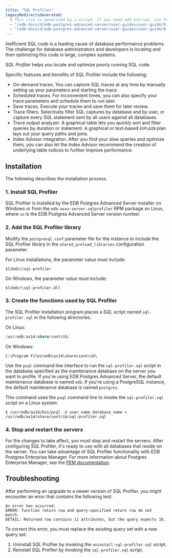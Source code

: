 ```yaml
---
title: "SQL Profiler"
legacyRedirectsGenerated:
  # This list is generated by a script. If you need add entries, use the `legacyRedirects` key.
  - "/edb-docs/d/edb-postgres-advanced-server/user-guides/user-guide/9.6/EDB_Postgres_Advanced_Server_Guide.1.58.html"
  - "/edb-docs/d/edb-postgres-advanced-server/user-guides/user-guide/9.5/EDB_Postgres_Enterprise_Guide.1.128.html"
---
```


<div id="sql_profiler" class="registered_link"></div>

Inefficient SQL code is a leading cause of database performance problems. The challenge for database administrators and developers is locating and then optimizing this code in large, complex systems.

*SQL Profiler* helps you locate and optimize poorly running SQL code.

Specific features and benefits of SQL Profiler include the following:

-   On-demand traces. You can capture SQL traces at any time by manually setting up your parameters and starting the trace.
-   Scheduled traces. For inconvenient times, you can also specify your trace parameters and schedule them to run later.
-   Save traces. Execute your traces and save them for later review.
-   Trace filters. Selectively filter SQL captures by database and by user, or capture every SQL statement sent by all users against all databases.
-   Trace output analyzer. A graphical table lets you quickly sort and filter queries by duration or statement. A graphical or text-based `EXPLAIN` plan lays out your query paths and joins.
-   Index Advisor integration. After you find your slow queries and optimize them, you can also let the Index Advisor recommend the creation of underlying table indices to further improve performance.

## Installation

The following describes the installation process.

### 1. Install SQL Profiler

SQL Profiler is installed by the EDB Postgres Advanced Server installer on Windows or from the `edb-asxx-server-sqlprofiler` RPM package on Linux, where `xx` is the EDB Postgres Advanced Server version number.

### 2. Add the SQL Profiler library

Modify the `postgresql.conf` parameter file for the instance to include the SQL Profiler library in the `shared_preload_libraries` configuration parameter.

For Linux installations, the parameter value must include:

```shell
$libdir/sql-profiler
```

On Windows, the parameter value must include:

```shell
$libdir\sql-profiler.dll
```

### 3. Create the functions used by SQL Profiler

The SQL Profiler installation program places a SQL script named `sql-profiler.sql` in the following directories.

On Linux:

```sql
/usr/edb/as14/share/contrib/
```

On Windows:

```text
C:\Program Files\edb\as14\share\contrib\
```

Use the `psql` command line interface to run the `sql-profiler.sql` script in the database specified as the maintenance database on the server you want to profile. If you're using EDB Postgres Advanced Server, the default maintenance database is named `edb`. If you're using a PostgreSQL instance, the default maintenance database is named `postgres`.

This command uses the `psql` command line to invoke the `sql-profiler.sql` script on a Linux system:

```shell
$ /usr/edb/as14/bin/psql -U user_name database_name <
/usr/edb/as14/share/contrib/sql-profiler.sql
```

### 4. Stop and restart the serverx

For the changes to take affect, you must stop and restart the servers. After configuring SQL Profiler, it's ready to use with all databases that reside on the server. You can take advantage of SQL Profiler functionality with EDB Postgres Enterprise Manager. For more information about Postgres Enterprise Manager, see the [PEM documentation](/pem/latest).

## Troubleshooting

After performing an upgrade to a newer version of SQL Profiler, you might encounter an error that contains the following text:

```text
An error has occurred:
ERROR: function return row and query-specified return row do not match.
DETAIL: Returned row contains 11 attributes, but the query expects 10.
```

To correct this error, you must replace the existing query set with a new query set: 

1.  Uninstall SQL Profiler by invoking the `uninstall-sql-profiler.sql` script. 
2.  Reinstall SQL Profiler by invoking the `sql-profiler.sql` script.
